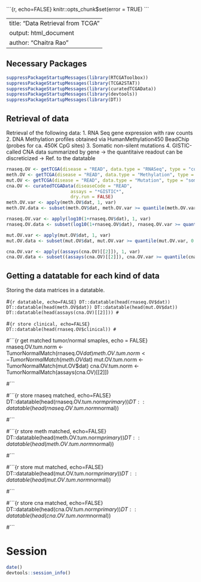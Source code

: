 
\```{r, echo=FALSE}
knitr::opts_chunk$set(error = TRUE)
\```

---
title: "Data Retrieval from TCGA"
output: html_document
author: "Chaitra Rao"
---

## Necessary Packages

```r
suppressPackageStartupMessages(library(RTCGAToolbox))
suppressPackageStartupMessages(library(TCGA2STAT))
suppressPackageStartupMessages(library(curatedTCGAData))
suppressPackageStartupMessages(library(devtools))
suppressPackageStartupMessages(library(DT))
```

## Retrieval of data

Retrieval of the following data:
1. RNA Seq gene expression with raw counts
2. DNA Methylation profiles obtained via HumanMethylation450 BeadChip (probes for ca. 450K CpG sites)
3. Somatic non-silent mutations
4. GISTIC-called CNA data summarized by gene -> the quantitaive readout can be discreticized -> Ref. to the datatable


```r

rnaseq.OV <- getTCGA(disease = "READ", data.type = "RNASeq", type = "count", clinical = TRUE)
meth.OV <- getTCGA(disease = "READ", data.type = "Methylation", type = "450K")
mut.OV <- getTCGA(disease = "READ", data.type = "Mutation", type = "somatic")
cna.OV <- curatedTCGAData(diseaseCode = "READ",
                        assays = "*GISTIC*",
                        dry.run = FALSE)
meth.OV.var <- apply(meth.OV$dat, 1, var)
meth.OV.data <- subset(meth.OV$dat, meth.OV.var >= quantile(meth.OV.var, 0.99, na.rm=T) & !is.na(meth.OV.var))

rnaseq.OV.var <- apply(log10(1+rnaseq.OV$dat), 1, var)
rnaseq.OV.data <- subset(log10(1+rnaseq.OV$dat), rnaseq.OV.var >= quantile(rnaseq.OV.var, 0.99, na.rm=T) & !is.na(rnaseq.OV.var))

mut.OV.var <- apply(mut.OV$dat, 1, var)
mut.OV.data <- subset(mut.OV$dat, mut.OV.var >= quantile(mut.OV.var, 0.99, na.rm=T) & !is.na(mut.OV.var))

cna.OV.var <- apply((assays(cna.OV)[[2]]), 1, var)
cna.OV.data <- subset((assays(cna.OV)[[2]]), cna.OV.var >= quantile(cna.OV.var, 0.99, na.rm=T) & !is.na(cna.OV.var))
```

## Getting a datatable for each kind of data

Storing the data matrices in a datatable.

#```{r datatable, echo=FALSE}
DT::datatable(head(rnaseq.OV$dat))
DT::datatable(head(meth.OV$dat))
DT::datatable(head(mut.OV$dat))
DT::datatable(head(assays(cna.OV)[[2]]))
#```


#```{r store clinical, echo=FALSE}
DT::datatable(head(rnaseq.OV$clinical))
#```

#```{r get matched tumor/normal smaples, echo = FALSE}
rnaseq.OV.tum.norm <- TumorNormalMatch(rnaseq.OV$dat)
meth.OV.tum.norm <- TumorNormalMatch(meth.OV$dat)
mut.OV.tum.norm <- TumorNormalMatch(mut.OV$dat)
cna.OV.tum.norm <- TumorNormalMatch(assays(cna.OV)[[2]])

#```

#```{r store rnaseq matched, echo=FALSE}
DT::datatable(head(rnaseq.OV.tum.norm$primary))
DT::datatable(head(rnaseq.OV.tum.norm$normal))

#```

#```{r store meth matched, echo=FALSE}
DT::datatable(head(meth.OV.tum.norm$primary))
DT::datatable(head(meth.OV.tum.norm$normal))

#```

#```{r store mut matched, echo=FALSE}
DT::datatable(head(mut.OV.tum.norm$primary))
DT::datatable(head(mut.OV.tum.norm$normal))

#```

#```{r store cna matched, echo=FALSE}
DT::datatable(head(cna.OV.tum.norm$primary))
DT::datatable(head(cna.OV.tum.norm$normal))

#```

# Session

```r
date()
devtools::session_info()
```




